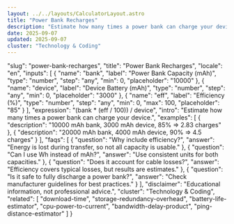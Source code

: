 ```yaml
---
layout: ../../layouts/CalculatorLayout.astro
title: "Power Bank Recharges"
description: "Estimate how many times a power bank can charge your device."
date: 2025-09-07
updated: 2025-09-07
cluster: "Technology & Coding"
---
```


  "slug": "power-bank-recharges",
  "title": "Power Bank Recharges",
  "locale": "en",
  "inputs": [
    {
      "name": "bank",
      "label": "Power Bank Capacity (mAh)",
      "type": "number",
      "step": "any",
      "min": 0,
      "placeholder": "10000"
    },
    {
      "name": "device",
      "label": "Device Battery (mAh)",
      "type": "number",
      "step": "any",
      "min": 0,
      "placeholder": "3000"
    },
    {
      "name": "eff",
      "label": "Efficiency (%)",
      "type": "number",
      "step": "any",
      "min": 0,
      "max": 100,
      "placeholder": "85"
    }
  ],
  "expression": "(bank * (eff / 100)) / device",
  "intro": "Estimate how many times a power bank can charge your device.",
  "examples": [
    {
      "description": "10000 mAh bank, 3000 mAh device, 85% ⇒ 2.83 charges"
    },
    {
      "description": "20000 mAh bank, 4000 mAh device, 90% ⇒ 4.5 charges"
    }
  ],
  "faqs": [
    {
      "question": "Why include efficiency?",
      "answer": "Energy is lost during transfer, so not all capacity is usable."
    },
    {
      "question": "Can I use Wh instead of mAh?",
      "answer": "Use consistent units for both capacities."
    },
    {
      "question": "Does it account for cable losses?",
      "answer": "Efficiency covers typical losses, but results are estimates."
    },
    {
      "question": "Is it safe to fully discharge a power bank?",
      "answer": "Check manufacturer guidelines for best practices."
    }
  ],
  "disclaimer": "Educational information, not professional advice.",
  "cluster": "Technology & Coding",
  "related": [
    "download-time",
    "storage-redundancy-overhead",
    "battery-life-estimator",
    "cpu-power-to-current",
    "bandwidth-delay-product",
    "ping-distance-estimator"
  ]
}

<Calculator schema={schema} />
